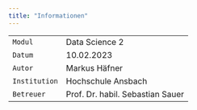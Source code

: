 ```yaml
---
title: "Informationen"
---
```


|               |                                  |
|---------------|----------------------------------|
| `Modul`       | Data Science 2                   |
| `Datum`       | 10.02.2023                       |
| `Autor`       | Markus Häfner                    |
| `Institution` | Hochschule Ansbach               |
| `Betreuer`    | Prof. Dr. habil. Sebastian Sauer |
